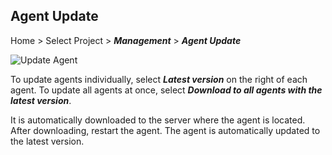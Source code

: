 ## Agent Update

Home > Select Project > **_Management_** > **_Agent Update_**

![Update Agent](/img/db-update-agent.png)

To update agents individually, select **_Latest version_** on the right of each agent. To update all agents at once, select **_Download to all agents with the latest version_**.

It is automatically downloaded to the server where the agent is located. After downloading, restart the agent. The agent is automatically updated to the latest version.
